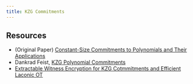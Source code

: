 ```yaml
---
title: KZG Commitments
---
```


## Resources

- (Original Paper) [Constant-Size Commitments to Polynomials and Their Applications](https://link.springer.com/chapter/10.1007/978-3-642-17373-8_11)
- Dankrad Feist, [KZG Polynomial Commitments](https://dankradfeist.de/ethereum/2020/06/16/kate-polynomial-commitments.html)
- [Extractable Witness Encryption for KZG Cotmmitments and Efficient Laconic OT](https://eprint.iacr.org/2024/264)